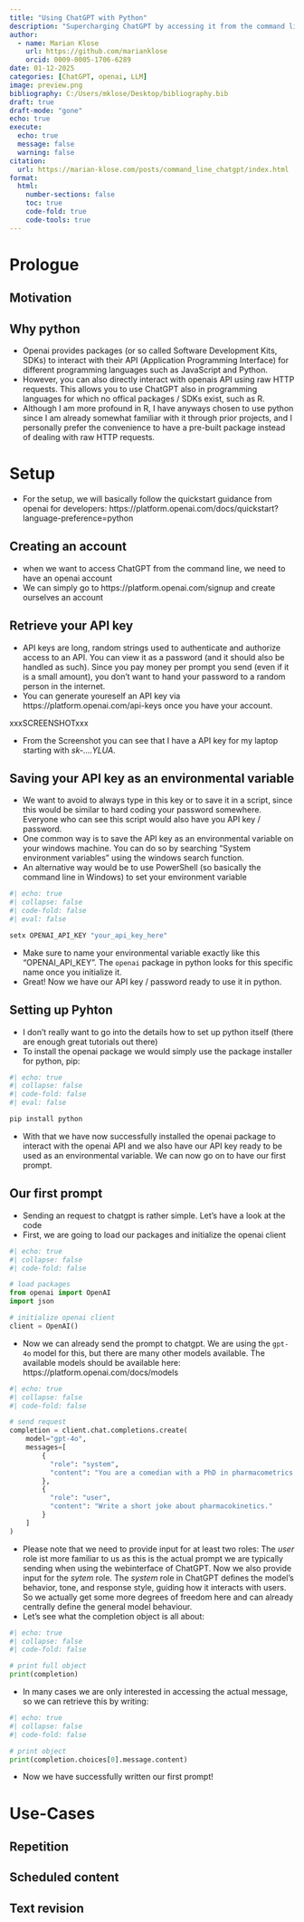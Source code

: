 ```yaml
---
title: "Using ChatGPT with Python"
description: "Supercharging ChatGPT by accessing it from the command line."
author:
  - name: Marian Klose
    url: https://github.com/marianklose
    orcid: 0009-0005-1706-6289
date: 01-12-2025
categories: [ChatGPT, openai, LLM] 
image: preview.png
bibliography: C:/Users/mklose/Desktop/bibliography.bib
draft: true
draft-mode: "gone"
echo: true
execute:
  echo: true
  message: false
  warning: false
citation: 
  url: https://marian-klose.com/posts/command_line_chatgpt/index.html
format:
  html:
    number-sections: false
    toc: true
    code-fold: true
    code-tools: true
---
```


# Prologue

## Motivation

## Why python

- Openai provides packages (or so called Software Development Kits, SDKs) to interact with their API (Application Programming Interface) for different programming languages such as JavaScript and Python. 
- However, you can also directly interact with openais API using raw HTTP requests. This allows you to use ChatGPT also in programming languages for which no offical packages / SDKs exist, such as R. 
- Although I am more profound in R, I have anyways chosen to use python since I am already somewhat familiar with it through prior projects, and I personally prefer the convenience to have a pre-built package instead of dealing with raw HTTP requests.

# Setup

- For the setup, we will basically follow the quickstart guidance from openai for developers: https://platform.openai.com/docs/quickstart?language-preference=python

## Creating an account

- when we want to access ChatGPT from the command line, we need to have an openai account
- We can simply go to https://platform.openai.com/signup and create ourselves an account

## Retrieve your API key

- API keys are long, random strings used to authenticate and authorize access to an API. You can view it as a password (and it should also be handled as such). Since you pay money per prompt you send (even if it is a small amount), you don't want to hand your password to a random person in the internet.
- You can generate youreself an API key via https://platform.openai.com/api-keys once you have your account.

xxxSCREENSHOTxxx

- From the Screenshot you can see that I have a API key for my laptop starting with *sk-....YLUA*. 

## Saving your API key as an environmental variable

- We want to avoid to always type in this key or to save it in a script, since this would be similar to hard coding your password somewhere. Everyone who can see this script would also have you API key / password. 
- One common way is to save the API key as an environmental variable on your windows machine. You can do so by searching "System environment variables" using the windows search function.
- An alternative way would be to use PowerShell (so basically the command line in Windows) to set your environment variable

```r
#| echo: true
#| collapse: false
#| code-fold: false
#| eval: false

setx OPENAI_API_KEY "your_api_key_here"
```

- Make sure to name your environmental variable exactly like this "OPENAI_API_KEY". The `openai` package in python looks for this specific name once you initialize it.
- Great! Now we have our API key / password ready to use it in python.

## Setting up Pyhton

- I don't really want to go into the details how to set up python itself (there are enough great tutorials out there)
- To install the openai package we would simply use the package installer for python, pip:


```r
#| echo: true
#| collapse: false
#| code-fold: false
#| eval: false

pip install python
```

- With that we have now successfully installed the openai package to interact with the openai API and we also have our API key ready to be used as an environmental variable. We can now go on to have our first prompt.


## Our first prompt

- Sending an request to chatgpt is rather simple. Let's have a look at the code
- First, we are going to load our packages and initialize the openai client

```python
#| echo: true
#| collapse: false
#| code-fold: false

# load packages
from openai import OpenAI
import json

# initialize openai client
client = OpenAI()
```

- Now we can already send the prompt to chatgpt. We are using the `gpt-4o` model for this, but there are many other models available. The available models should be available here: https://platform.openai.com/docs/models

```python
#| echo: true
#| collapse: false
#| code-fold: false

# send request
completion = client.chat.completions.create(
    model="gpt-4o",
    messages=[
        {
          "role": "system",
          "content": "You are a comedian with a PhD in pharmacometrics."
        },
        {
          "role": "user",
          "content": "Write a short joke about pharmacokinetics."
        }
    ]
)
```

- Please note that we need to provide input for at least two roles: The *user* role ist more familiar to us as this is the actual prompt we are typically sending when using the webinterface of ChatGPT. Now we also provide input for the *sytem* role. The *system* role in ChatGPT defines the model's behavior, tone, and response style, guiding how it interacts with users. So we actually get some more degrees of freedom here and can already centrally define the general model behaviour. 
- Let's see what the completion object is all about:


```python
#| echo: true
#| collapse: false
#| code-fold: false

# print full object
print(completion)
```

- In many cases we are only interested in accessing the actual message, so we can retrieve this by writing:


```python
#| echo: true
#| collapse: false
#| code-fold: false

# print object
print(completion.choices[0].message.content)
```

- Now we have successfully written our first prompt!



# Use-Cases

## Repetition

## Scheduled content

## Text revision
